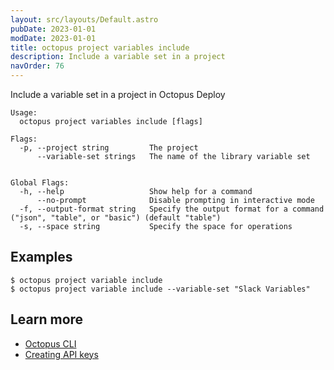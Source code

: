 ```yaml
---
layout: src/layouts/Default.astro
pubDate: 2023-01-01
modDate: 2023-01-01
title: octopus project variables include
description: Include a variable set in a project
navOrder: 76
---
```


Include a variable set in a project in Octopus Deploy

```
Usage:
  octopus project variables include [flags]

Flags:
  -p, --project string         The project
      --variable-set strings   The name of the library variable set


Global Flags:
  -h, --help                   Show help for a command
      --no-prompt              Disable prompting in interactive mode
  -f, --output-format string   Specify the output format for a command ("json", "table", or "basic") (default "table")
  -s, --space string           Specify the space for operations
```

## Examples

<SamplesInstance />

```
$ octopus project variable include
$ octopus project variable include --variable-set "Slack Variables"
```

## Learn more

- [Octopus CLI](/docs/octopus-rest-api/cli)
- [Creating API keys](/docs/octopus-rest-api/how-to-create-an-api-key)
